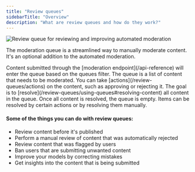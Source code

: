 ```yaml
---
title: "Review queues"
sidebarTitle: "Overview"
description: "What are review queues and how do they work?"
---
```


<Frame>
  <img
    className="block "
    src="/images/content-queue.png"
    alt="Review queue for reviewing and improving automated moderation"
  />
</Frame>

The moderation queue is a streamlined way to manually moderate content. It's an optional addition to the automated moderation.

<Steps>
  <Step title="Submit content">
    Content submitted through the [moderation endpoint](/api-reference) will
    enter the queue based on the queues filter.
  </Step>
  <Step title="Take actions">
    The queue is a list of content that needs to be moderated. You can take
    [actions](/review-queues/actions) on the content, such as approving or
    rejecting it.
  </Step>
  <Step title="Resolve content">
    The goal is to [resolve](/review-queues/using-queues#resolving-content) all
    content in the queue. Once all content is resolved, the queue is empty.
    Items can be resolved by certain actions or by resolving them manually.
  </Step>
</Steps>

#### Some of the things you can do with review queues:

- Review content before it's published
- Perform a manual review of content that was automatically rejected
- Review content that was flagged by users
- Ban users that are submitting unwanted content
- Improve your models by correcting mistakes
- Get insights into the content that is being submitted
